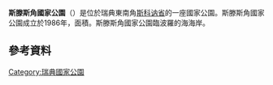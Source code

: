 {{noteTA
|1=zh-hans:斯科讷省; zh-hant:斯堪尼省
}}
{{Infobox protected area
| name = 斯滕斯角國家公園
| alt_name = Stenshuvuds nationalpark
| iucn_category = II
| photo = Stenshuvud från Baskemölla.jpg
| photo_width = 288
| photo_caption = 
| location = {{SWE}}[[斯科讷省|斯科讷省]]
| nearest_city = 
| coords = {{coord|55|40|N|14|16|E|region:SE_type:landmark|display=inline,title}}
| area = {{convert|3.9|km2|sqmi|abbr=on}}<ref name="naturvårdsverket">{{cite web|title=Stenshuvud National ParkStenshuvud National Park |url=http://www.naturvardsverket.se/en/In-English/Menu/Enjoying-nature/National-parks-and-other-places-worth-visiting/National-Parks-in-Sweden/Stenshuvud-National-Park/ |publisher=[[瑞典环境保护局|Naturvårdsverket]] |accessdate=2009-02-26 |deadurl=yes |archiveurl=https://web.archive.org/web/20090404120141/http://www.naturvardsverket.se/en/In-English/Menu/Enjoying-nature/National-parks-and-other-places-worth-visiting/National-Parks-in-Sweden/Stenshuvud-National-Park/ |archivedate=2009-04-04 }}</ref>
| established = 1986年<ref name="naturvårdsverket" />
| visitation_num = 
| visitation_year = 
| governing_body = 
| website = 
}}
'''斯滕斯角國家公園'''（{{lang-sv|Stenshuvuds nationalpark}}）是位於瑞典東南角[[斯科讷省|斯科讷省]]的一座國家公園。斯滕斯角國家公園成立於1986年，面積{{convert|3.9|km2|mi2|abbr=on}}。斯滕斯角國家公園臨波羅的海海岸。
== 參考資料 ==
{{reflist}}
{{Commons category|Stenshuvud}}

{{瑞典国家公园}}
[[Category:瑞典國家公園|Category:瑞典國家公園]]